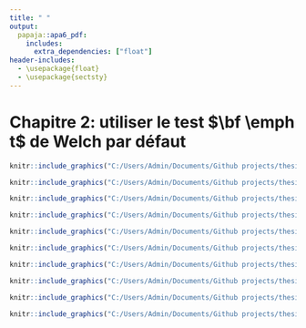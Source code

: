```yaml
---
title: " "
output: 
  papaja::apa6_pdf:
    includes:
      extra_dependencies: ["float"]
header-includes:
  - \usepackage{float}
  - \usepackage{sectsty}
---
```


# Chapitre 2: utiliser le test $\bf \emph t$ de Welch par défaut
```r
knitr::include_graphics("C:/Users/Admin/Documents/Github projects/thesis/Chapitre 2/Chapitre 2-1.png")
```

```r
knitr::include_graphics("C:/Users/Admin/Documents/Github projects/thesis/Chapitre 2/Chapitre 2-2.png")
```

```r
knitr::include_graphics("C:/Users/Admin/Documents/Github projects/thesis/Chapitre 2/Chapitre 2-3.png")
```

```r
knitr::include_graphics("C:/Users/Admin/Documents/Github projects/thesis/Chapitre 2/Chapitre 2-4.png")
```

```r
knitr::include_graphics("C:/Users/Admin/Documents/Github projects/thesis/Chapitre 2/Chapitre 2-5.png")
```

```r
knitr::include_graphics("C:/Users/Admin/Documents/Github projects/thesis/Chapitre 2/Chapitre 2-6.png")
```

```r
knitr::include_graphics("C:/Users/Admin/Documents/Github projects/thesis/Chapitre 2/Chapitre 2-7.png")
```

```r
knitr::include_graphics("C:/Users/Admin/Documents/Github projects/thesis/Chapitre 2/Chapitre 2-8.png")
```

```r
knitr::include_graphics("C:/Users/Admin/Documents/Github projects/thesis/Chapitre 2/Chapitre 2-9.png")
```

```r
knitr::include_graphics("C:/Users/Admin/Documents/Github projects/thesis/Chapitre 2/Chapitre 2-10.png")
```
